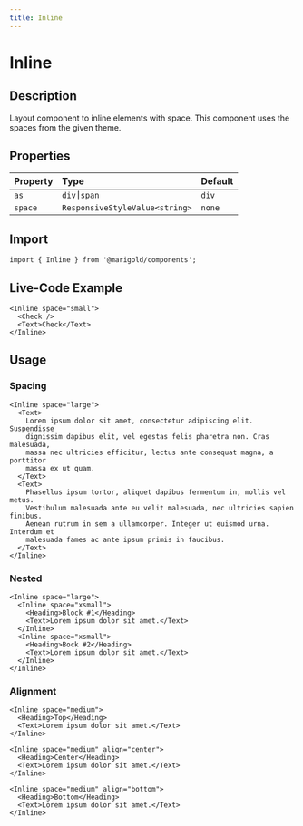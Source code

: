 ```yaml
---
title: Inline
---
```


# Inline

## Description

Layout component to inline elements with space. This component uses the spaces from the given theme.

## Properties

| Property | Type                           | Default |
| :------- | :----------------------------- | :------ |
| `as`     | `div⎮span`                     | `div`   |
| `space`  | `ResponsiveStyleValue<string>` | `none`  |

## Import

```tsx onlyCode
import { Inline } from '@marigold/components';
```

## Live-Code Example

```tsx expandCode
<Inline space="small">
  <Check />
  <Text>Check</Text>
</Inline>
```

## Usage

### Spacing

```tsx
<Inline space="large">
  <Text>
    Lorem ipsum dolor sit amet, consectetur adipiscing elit. Suspendisse
    dignissim dapibus elit, vel egestas felis pharetra non. Cras malesuada,
    massa nec ultricies efficitur, lectus ante consequat magna, a porttitor
    massa ex ut quam.
  </Text>
  <Text>
    Phasellus ipsum tortor, aliquet dapibus fermentum in, mollis vel metus.
    Vestibulum malesuada ante eu velit malesuada, nec ultricies sapien finibus.
    Aenean rutrum in sem a ullamcorper. Integer ut euismod urna. Interdum et
    malesuada fames ac ante ipsum primis in faucibus.
  </Text>
</Inline>
```

### Nested

```tsx
<Inline space="large">
  <Inline space="xsmall">
    <Heading>Block #1</Heading>
    <Text>Lorem ipsum dolor sit amet.</Text>
  </Inline>
  <Inline space="xsmall">
    <Heading>Bock #2</Heading>
    <Text>Lorem ipsum dolor sit amet.</Text>
  </Inline>
</Inline>
```

### Alignment

```tsx
<Inline space="medium">
  <Heading>Top</Heading>
  <Text>Lorem ipsum dolor sit amet.</Text>
</Inline>
```

```tsx
<Inline space="medium" align="center">
  <Heading>Center</Heading>
  <Text>Lorem ipsum dolor sit amet.</Text>
</Inline>
```

```tsx
<Inline space="medium" align="bottom">
  <Heading>Bottom</Heading>
  <Text>Lorem ipsum dolor sit amet.</Text>
</Inline>
```
